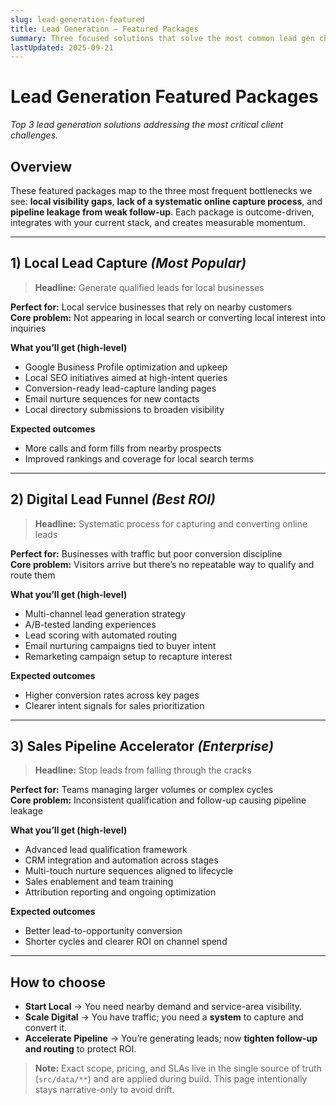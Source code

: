 ```yaml
---
slug: lead-generation-featured
title: Lead Generation — Featured Packages
summary: Three focused solutions that solve the most common lead gen challenges—local visibility, systematic capture, and pipeline conversion.
lastUpdated: 2025-09-21
---
```


# Lead Generation Featured Packages

*Top 3 lead generation solutions addressing the most critical client challenges.*

## Overview

These featured packages map to the three most frequent bottlenecks we see: **local visibility gaps**, **lack of a systematic online capture process**, and **pipeline leakage from weak follow-up**. Each package is outcome-driven, integrates with your current stack, and creates measurable momentum.

---

## 1) Local Lead Capture _(Most Popular)_

> **Headline:** Generate qualified leads for local businesses

**Perfect for:** Local service businesses that rely on nearby customers  
**Core problem:** Not appearing in local search or converting local interest into inquiries

**What you’ll get (high-level)**
- Google Business Profile optimization and upkeep
- Local SEO initiatives aimed at high-intent queries
- Conversion-ready lead-capture landing pages
- Email nurture sequences for new contacts
- Local directory submissions to broaden visibility

**Expected outcomes**
- More calls and form fills from nearby prospects
- Improved rankings and coverage for local search terms

---

## 2) Digital Lead Funnel _(Best ROI)_

> **Headline:** Systematic process for capturing and converting online leads

**Perfect for:** Businesses with traffic but poor conversion discipline  
**Core problem:** Visitors arrive but there’s no repeatable way to qualify and route them

**What you’ll get (high-level)**
- Multi-channel lead generation strategy
- A/B-tested landing experiences
- Lead scoring with automated routing
- Email nurturing campaigns tied to buyer intent
- Remarketing campaign setup to recapture interest

**Expected outcomes**
- Higher conversion rates across key pages
- Clearer intent signals for sales prioritization

---

## 3) Sales Pipeline Accelerator _(Enterprise)_

> **Headline:** Stop leads from falling through the cracks

**Perfect for:** Teams managing larger volumes or complex cycles  
**Core problem:** Inconsistent qualification and follow-up causing pipeline leakage

**What you’ll get (high-level)**
- Advanced lead qualification framework
- CRM integration and automation across stages
- Multi-touch nurture sequences aligned to lifecycle
- Sales enablement and team training
- Attribution reporting and ongoing optimization

**Expected outcomes**
- Better lead-to-opportunity conversion
- Shorter cycles and clearer ROI on channel spend

---

## How to choose

- **Start Local** → You need nearby demand and service-area visibility.  
- **Scale Digital** → You have traffic; you need a **system** to capture and convert it.  
- **Accelerate Pipeline** → You’re generating leads; now **tighten follow-up and routing** to protect ROI.

> **Note:** Exact scope, pricing, and SLAs live in the single source of truth (`src/data/**`) and are applied during build. This page intentionally stays narrative-only to avoid drift.
